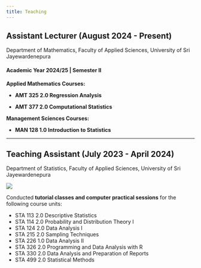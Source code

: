 ```yaml
---
title: Teaching
---
```


## Assistant Lecturer (August 2024 - Present)

Department of Mathematics, Faculty of Applied Sciences, University of Sri Jayewardenepura

#### Academic Year 2024/25 | Semester II

**Applied Mathematics Courses:**

* **AMT 325 2.0 Regression Analysis**

* **AMT 377 2.0 Computational Statistics**

**Management Sciences Courses: **

* **MAN 128 1.0 Introduction to Statistics**

----

## Teaching Assistant (July 2023 - April 2024)

Department of Statistics, Faculty of Applied Sciences, University of Sri Jayewardenepura

![](image_teaching_assistant.jpg)

Conducted **tutorial classes and computer practical sessions** for the following course units: <br>

* STA 113 2.0 Descriptive Statistics
* STA 114 2.0 Probability and Distribution Theory I
* STA 124 2.0 Data Analysis I
* STA 215 2.0 Sampling Techniques
* STA 226 1.0 Data Analysis II
* STA 326 2.0 Programming and Data Analysis with R
* STA 330 2.0 Data Analysis and Preparation of Reports
* STA 499 2.0 Statistical Methods

